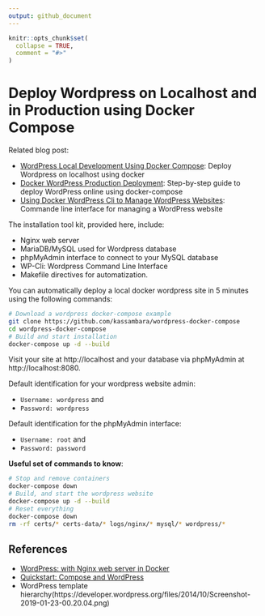 ---
output: github_document
---

<!-- README.md is generated from README.Rmd. Please edit that file -->

```{r, include = FALSE}
knitr::opts_chunk$set(
  collapse = TRUE,
  comment = "#>"
)
```
   
# Deploy Wordpress on Localhost and in Production using Docker Compose
   
   
Related blog post:
   
- [WordPress Local Development Using Docker Compose](https://www.datanovia.com/en/lessons/wordpress-local-development-using-docker-compose/): Deploy Wordpress on localhost using docker
- [Docker WordPress Production Deployment](https://www.datanovia.com/en/lessons/docker-wordpress-production-deployment/): Step-by-step guide to deploy WordPress online using docker-compose
- [Using Docker WordPress Cli to Manage WordPress Websites](https://www.datanovia.com/en/lessons/using-docker-wordpress-cli-to-manage-wordpress-websites/): Commande line interface for managing a WordPress website


The installation tool kit, provided here, include:
  
- Nginx web server
- MariaDB/MySQL used for Wordpress database
- phpMyAdmin interface to connect to your MySQL database
- WP-Cli: Wordpress Command Line Interface
- Makefile directives for automatization.
    
    
You can automatically deploy a local docker wordpress site in 5 minutes using the following commands:
   
   
```bash
# Download a wordpress docker-compose example
git clone https://github.com/kassambara/wordpress-docker-compose
cd wordpress-docker-compose
# Build and start installation
docker-compose up -d --build
```

Visit your site at http://localhost and your database via phpMyAdmin at http://localhost:8080. 
   
Default identification for your wordpress website admin:
   
- `Username: wordpress` and 
- `Password: wordpress`
  
Default identification for the phpMyAdmin interface:
  
- `Username: root` and 
- `Password: password`
  

  
**Useful set of commands to know**:


```bash
# Stop and remove containers
docker-compose down
# Build, and start the wordpress website
docker-compose up -d --build
# Reset everything
docker-compose down
rm -rf certs/* certs-data/* logs/nginx/* mysql/* wordpress/*
```
  

## References


- [WordPress: with Nginx web server in Docker](https://github.com/mjstealey/wordpress-nginx-docker)
- [Quickstart: Compose and WordPress](https://docs.docker.com/compose/wordpress/)
- WordPress template hierarchy(https://developer.wordpress.org/files/2014/10/Screenshot-2019-01-23-00.20.04.png)